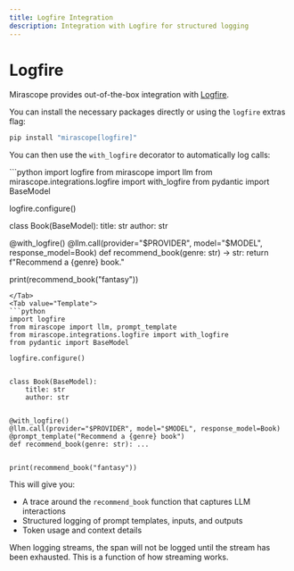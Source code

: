 ```yaml
---
title: Logfire Integration
description: Integration with Logfire for structured logging
---
```


# Logfire

Mirascope provides out-of-the-box integration with [Logfire](https://logfire.ai/).

You can install the necessary packages directly or using the `logfire` extras flag:

```bash
pip install "mirascope[logfire]"
```

You can then use the `with_logfire` decorator to automatically log calls:

<TabbedSection>
<Tab value="Shorthand">
```python
import logfire
from mirascope import llm
from mirascope.integrations.logfire import with_logfire
from pydantic import BaseModel

logfire.configure()


class Book(BaseModel):
    title: str
    author: str


@with_logfire()
@llm.call(provider="$PROVIDER", model="$MODEL", response_model=Book)
def recommend_book(genre: str) -> str:
    return f"Recommend a {genre} book."


print(recommend_book("fantasy"))

```
</Tab>
<Tab value="Template">
```python
import logfire
from mirascope import llm, prompt_template
from mirascope.integrations.logfire import with_logfire
from pydantic import BaseModel

logfire.configure()


class Book(BaseModel):
    title: str
    author: str


@with_logfire()
@llm.call(provider="$PROVIDER", model="$MODEL", response_model=Book)
@prompt_template("Recommend a {genre} book")
def recommend_book(genre: str): ...


print(recommend_book("fantasy"))

```
</Tab>
</TabbedSection>

This will give you:

* A trace around the `recommend_book` function that captures LLM interactions
* Structured logging of prompt templates, inputs, and outputs
* Token usage and context details

<Callout type="note" title="Handling streams">
  When logging streams, the span will not be logged until the stream has been exhausted. This is a function of how streaming works.
</Callout>
